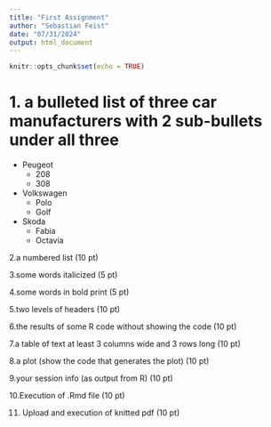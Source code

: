 ```yaml
---
title: "First Assignment"
author: "Sebastian Feist"
date: "07/31/2024"
output: html_document
---
```


```r
knitr::opts_chunk$set(echo = TRUE)
```

# 1. a bulleted list of three car manufacturers with 2 sub-bullets under all three

- Peugeot
  - 208
  - 308
- Volkswagen
  - Polo
  - Golf
- Skoda
  - Fabia
  - Octavia
  


2.a numbered list (10 pt)

3.some words italicized (5 pt)

4.some words in bold print (5 pt)

5.two levels of headers (10 pt)

6.the results of some R code without showing the code (10 pt)

7.a table of text at least 3 columns wide and 3 rows long (10 pt)

8.a plot (show the code that generates the plot) (10 pt)

9.your session info (as output from R) (10 pt)

10.Execution of .Rmd file (10 pt)

11. Upload and execution of knitted pdf (10 pt)

